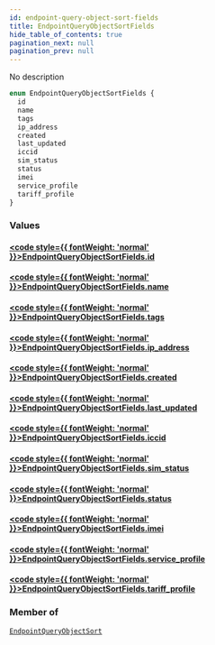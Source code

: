 ```yaml
---
id: endpoint-query-object-sort-fields
title: EndpointQueryObjectSortFields
hide_table_of_contents: true
pagination_next: null
pagination_prev: null
---
```








No description

```graphql
enum EndpointQueryObjectSortFields {
  id
  name
  tags
  ip_address
  created
  last_updated
  iccid
  sim_status
  status
  imei
  service_profile
  tariff_profile
}
```


### Values

#### [<code style={{ fontWeight: 'normal' }}>EndpointQueryObjectSortFields.<b>id</b></code>](#) 
> 
> 

#### [<code style={{ fontWeight: 'normal' }}>EndpointQueryObjectSortFields.<b>name</b></code>](#) 
> 
> 

#### [<code style={{ fontWeight: 'normal' }}>EndpointQueryObjectSortFields.<b>tags</b></code>](#) 
> 
> 

#### [<code style={{ fontWeight: 'normal' }}>EndpointQueryObjectSortFields.<b>ip_address</b></code>](#) 
> 
> 

#### [<code style={{ fontWeight: 'normal' }}>EndpointQueryObjectSortFields.<b>created</b></code>](#) 
> 
> 

#### [<code style={{ fontWeight: 'normal' }}>EndpointQueryObjectSortFields.<b>last_updated</b></code>](#) 
> 
> 

#### [<code style={{ fontWeight: 'normal' }}>EndpointQueryObjectSortFields.<b>iccid</b></code>](#) 
> 
> 

#### [<code style={{ fontWeight: 'normal' }}>EndpointQueryObjectSortFields.<b>sim_status</b></code>](#) 
> 
> 

#### [<code style={{ fontWeight: 'normal' }}>EndpointQueryObjectSortFields.<b>status</b></code>](#) 
> 
> 

#### [<code style={{ fontWeight: 'normal' }}>EndpointQueryObjectSortFields.<b>imei</b></code>](#) 
> 
> 

#### [<code style={{ fontWeight: 'normal' }}>EndpointQueryObjectSortFields.<b>service_profile</b></code>](#) 
> 
> 

#### [<code style={{ fontWeight: 'normal' }}>EndpointQueryObjectSortFields.<b>tariff_profile</b></code>](#) 
> 
> 



### Member of

[`EndpointQueryObjectSort`](/graphql/inputs/endpoint-query-object-sort)  <Badge class="secondary" text="input"/>



